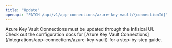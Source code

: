 ```yaml
---
title: "Update"
openapi: "PATCH /api/v1/app-connections/azure-key-vault/{connectionId}"
---
```


<Note>
    Azure Key Vault Connections must be updated through the Infisical UI.
    Check out the configuration docs for [Azure Key Vault Connections](/integrations/app-connections/azure-key-vault) for a step-by-step
    guide.
</Note>
